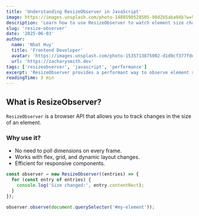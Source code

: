 ```yaml
---
title: 'Understanding ResizeObserver in JavaScript'
image: https://images.unsplash.com/photo-1488590528505-98d2b5aba04b?w=500&auto=format&fit=crop&q=60&ixlib=rb-4.1.0&ixid=M3wxMjA3fDB8MHxzZWFyY2h8M3x8dGVjaG5vbG9neXxlbnwwfHwwfHx8MA%3D%3D"
description: 'Learn how to use ResizeObserver to watch element size changes efficiently in modern browsers.'
slug: 'resize-observer'
date: '2025-06-03'
author:
  name: 'Nhat Huy'
  title: 'Frontend Developer'
  avatar: 'https://images.unsplash.com/photo-1535713875002-d1d0cf377fde?w=500&auto=format&fit=crop&q=60&ixlib=rb-4.1.0&ixid=M3wxMjA3fDB8MHxzZWFyY2h8Mnx8YXZhdGFyfGVufDB8fDB8fHww'
  url: 'https://zacharysmith.dev'
tags: ['resizeobserver', 'javascript', 'performance']
excerpt: 'ResizeObserver provides a performant way to observe element size changes in the browser.'
readingTime: 3 min
---
```


## What is ResizeObserver?

`ResizeObserver` is a browser API that allows you to track changes in the size of an element.

### Why use it?

- No need to poll dimensions on every frame.
- Works with flex, grid, and dynamic layout changes.
- Efficient for responsive components.

```js
const observer = new ResizeObserver((entries) => {
  for (const entry of entries) {
    console.log('Size changed:', entry.contentRect);
  }
});

observer.observe(document.querySelector('#my-element'));
```
